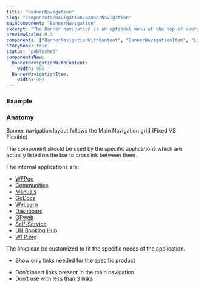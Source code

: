 ```yaml
---
title: "BannerNavigation"
slug: "Components/Navigation/BannerNavigation"
mainComponent: "BannerNavigation"
excerpt: "The Banner navigation is an optional menu at the top of every WFP page. It may contains external navigation links or links not directly connected with the main navigation structure."
previewScale: 0.3
components: ["BannerNavigationWithContent", "BannerNavigationItem", "Link"]
storybook: true
status: "published"
componentsNew:
  BannerNavigationWithContent:
    width: 900
  BannerNavigationItem:
    width: 900
---
```


### Example

<FigmaImage url="https://www.figma.com/file/h0OBnVRCmPzMmCpYIYsj8H/Bridge-Documentation?node-id=401%3A2779" />

### Anatomy

<FigmaImage url="https://www.figma.com/file/h0OBnVRCmPzMmCpYIYsj8H/Bridge-Documentation?node-id=401%3A3597" />

<Callout>

Banner navigation layout follows the Main Navigation grid (Fixed VS Flexible)

</Callout>

The component should be used by the specific applications which are actually listed on the bar to crosslink between them.

The internal applications are:

- [WFPgo](https://newgo.wfp.org)
- [Communities](https://communities.wfp.org)
- [Manuals](https://manuals.wfp.org)
- [GoDocs](https://go.docs.wfp.org)
- [WeLearn](https://welearn.wfp.org)
- [Dashboard](https://dashboard.wfp.org)
- [OPweb](https://opweb.wfp.org)
- [Self-Service](https://selfservice.go.wfp.org)
- [UN Booking Hub](https://humanitarianbooking.wfp.org/)
- [WFP.org](https://wfp.org)

The links can be customized to fit the specific needs of the application.

<DoUse>

- Show only links needed for the specific product

</DoUse>

<DoNotUse>

- Don’t insert links present in the main navigation
- Don’t use with less than 3 links

</DoNotUse>
